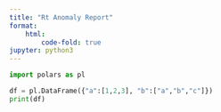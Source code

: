 ```yaml
---
title: "Rt Anomaly Report"
format: 
    html:
        code-fold: true
jupyter: python3
---
```


```python
import polars as pl

df = pl.DataFrame({"a":[1,2,3], "b":["a","b","c"]})
print(df)
```